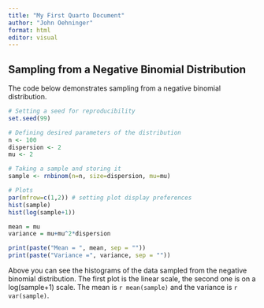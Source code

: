 ---
title: "My First Quarto Document"
author: "John Oehninger"
format: html
editor: visual
---

## Sampling from a Negative Binomial Distribution

The code below demonstrates sampling from a negative binomial distribution.

```{r}
# Setting a seed for reproducibility
set.seed(99)

# Defining desired parameters of the distribution
n <- 100
dispersion <- 2
mu <- 2

# Taking a sample and storing it
sample <- rnbinom(n=n, size=dispersion, mu=mu)

# Plots
par(mfrow=c(1,2)) # setting plot display preferences
hist(sample)
hist(log(sample+1))

mean = mu
variance = mu+mu^2*dispersion

print(paste("Mean = ", mean, sep = ""))
print(paste("Variance =", variance, sep = ""))
```

Above you can see the histograms of the data sampled from the negative binomial distribution. The first plot is the linear scale, the second one is on a log(sample+1) scale. The mean is `r mean(sample)` and the variance is `r var(sample)`.
